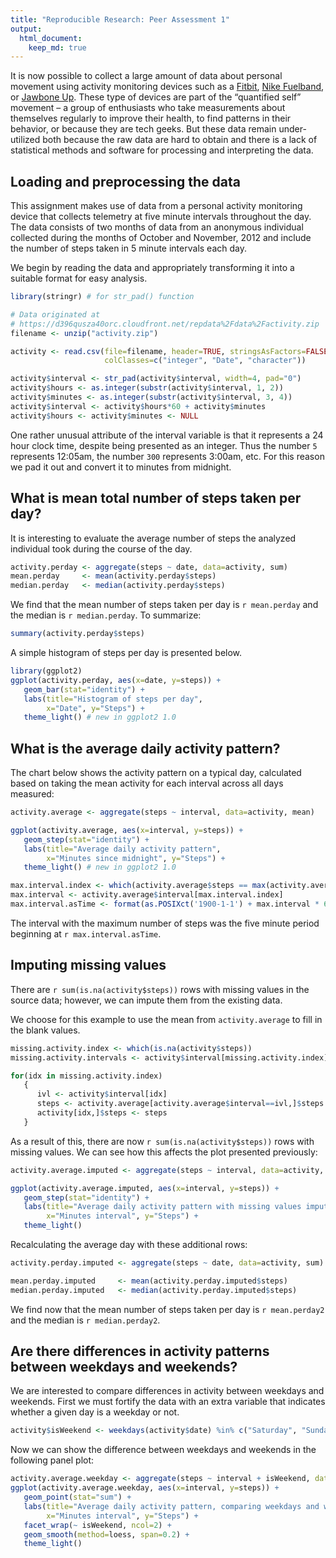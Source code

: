 ```yaml
---
title: "Reproducible Research: Peer Assessment 1"
output: 
  html_document:
    keep_md: true
---
```


It is now possible to collect a large amount of data about personal
movement using activity monitoring devices such as a
[Fitbit](http://www.fitbit.com), [Nike
Fuelband](http://www.nike.com/us/en_us/c/nikeplus-fuelband), or
[Jawbone Up](https://jawbone.com/up). These type of devices are part of
the "quantified self" movement -- a group of enthusiasts who take
measurements about themselves regularly to improve their health, to
find patterns in their behavior, or because they are tech geeks. But
these data remain under-utilized both because the raw data are hard to
obtain and there is a lack of statistical methods and software for
processing and interpreting the data.

## Loading and preprocessing the data
This assignment makes use of data from a personal activity monitoring
device that collects telemetry at five minute intervals throughout the
day. The data consists of two months of data from an anonymous
individual collected during the months of October and November, 2012
and include the number of steps taken in 5 minute intervals each day.

We begin by reading the data and appropriately transforming it into a suitable
format for easy analysis.

```r
library(stringr) # for str_pad() function

# Data originated at
# https://d396qusza40orc.cloudfront.net/repdata%2Fdata%2Factivity.zip
filename <- unzip("activity.zip")

activity <- read.csv(file=filename, header=TRUE, stringsAsFactors=FALSE,
                     colClasses=c("integer", "Date", "character"))

activity$interval <- str_pad(activity$interval, width=4, pad="0")
activity$hours <- as.integer(substr(activity$interval, 1, 2))
activity$minutes <- as.integer(substr(activity$interval, 3, 4))
activity$interval <- activity$hours*60 + activity$minutes
activity$hours <- activity$minutes <- NULL
```

One rather unusual attribute of the interval variable is that it represents a
24 hour clock time, despite being presented as an integer. Thus the number 
`5` represents 12:05am, the number `300` represents 3:00am, etc. For this 
reason we pad it out and convert it to minutes from midnight.

## What is mean total number of steps taken per day?
It is interesting to evaluate the average number of steps the analyzed individual
took during the course of the day. 
```r
activity.perday <- aggregate(steps ~ date, data=activity, sum)
mean.perday     <- mean(activity.perday$steps)
median.perday   <- median(activity.perday$steps)
```
We find that the mean number of steps taken per day is `r mean.perday` and 
the median is `r median.perday`. To summarize:
```r
summary(activity.perday$steps)
```
A simple histogram of steps per day is presented below.

```r
library(ggplot2)
ggplot(activity.perday, aes(x=date, y=steps)) + 
   geom_bar(stat="identity") + 
   labs(title="Histogram of steps per day", 
        x="Date", y="Steps") + 
   theme_light() # new in ggplot2 1.0

```


## What is the average daily activity pattern?
The chart below shows the activity pattern on a typical day, calculated based 
on taking the mean activity for each interval across all days measured:
```r
activity.average <- aggregate(steps ~ interval, data=activity, mean)

ggplot(activity.average, aes(x=interval, y=steps)) + 
   geom_step(stat="identity") + 
   labs(title="Average daily activity pattern", 
        x="Minutes since midnight", y="Steps") + 
   theme_light() # new in ggplot2 1.0
```

```r
max.interval.index <- which(activity.average$steps == max(activity.average$steps))
max.interval <- activity.average$interval[max.interval.index]
max.interval.asTime <- format(as.POSIXct('1900-1-1') + max.interval * 60, '%I:%M%p')
```
The interval with the maximum number of steps was the five minute period 
beginning at `r max.interval.asTime`.

## Imputing missing values
There are `r sum(is.na(activity$steps))` rows with missing values in the source
data; however, we can impute them from the existing data. 

We choose for this example to use the mean from `activity.average` to fill in 
the blank values. 

```r
missing.activity.index <- which(is.na(activity$steps))
missing.activity.intervals <- activity$interval[missing.activity.index]

for(idx in missing.activity.index)
   {
      ivl <- activity$interval[idx]
      steps <- activity.average[activity.average$interval==ivl,]$steps
      activity[idx,]$steps <- steps
   }
```

As a result of this, there are now `r sum(is.na(activity$steps))` rows with 
missing values. We can see how this affects the plot presented previously:
```r
activity.average.imputed <- aggregate(steps ~ interval, data=activity, mean)

ggplot(activity.average.imputed, aes(x=interval, y=steps)) + 
   geom_step(stat="identity") + 
   labs(title="Average daily activity pattern with missing values imputed from daily average", 
        x="Minutes interval", y="Steps") + 
   theme_light()
```

Recalculating the average day with these additional rows:
```r
activity.perday.imputed <- aggregate(steps ~ date, data=activity, sum)

mean.perday.imputed     <- mean(activity.perday.imputed$steps)
median.perday.imputed   <- median(activity.perday.imputed$steps)

```
We find now that the mean number of steps taken per day is `r mean.perday2` 
and the median is `r median.perday2`.

## Are there differences in activity patterns between weekdays and weekends?
We are interested to compare differences in activity between weekdays and 
weekends. First we must fortify the data with an extra variable that indicates 
whether a given day is a weekday or not.
```r
activity$isWeekend <- weekdays(activity$date) %in% c("Saturday", "Sunday")
```

Now we can show the difference between weekdays and weekends in the following 
panel plot:
```r
activity.average.weekday <- aggregate(steps ~ interval + isWeekend, data=activity, mean)
ggplot(activity.average.weekday, aes(x=interval, y=steps)) + 
   geom_point(stat="sum") + 
   labs(title="Average daily activity pattern, comparing weekdays and weekends", 
        x="Minutes interval", y="Steps") + 
   facet_wrap(~ isWeekend, ncol=2) +
   geom_smooth(method=loess, span=0.2) +
   theme_light()
```
